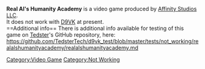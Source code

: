 <strong>Real Al's Humanity Academy</strong> is a video game produced by [[Affinity Studios LLC]].
<br />
It does not work with [[D9VK]] at present.
<br />
==Additional info==
There is additional info available for testing of this game on [[User:Tedster|Tedster]]'s GitHub repository, here:
<br />
https://github.com/TedsterTech/d9vk_test/blob/master/tests/not_working/realalshumanityacademy/realalshumanityacademy.md

[[Category:Video Game]]
[[Category:Not Working]]
